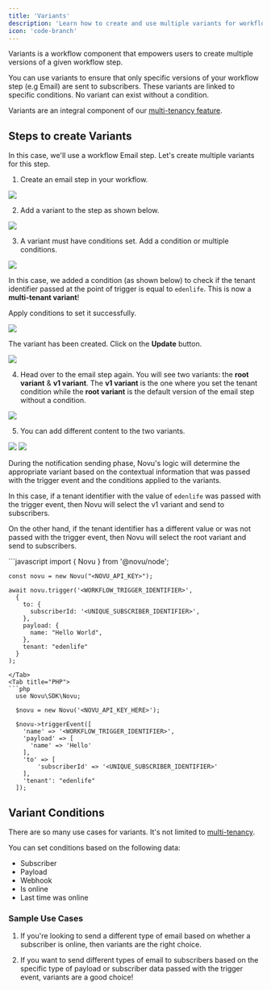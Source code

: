 ```yaml
---
title: 'Variants'
description: 'Learn how to create and use multiple variants for workflow steps in Novu.'
icon: 'code-branch'
---
```


Variants is a workflow component that empowers users to create multiple versions of a given workflow step.

You can use variants to ensure that only specific versions of your workflow step (e.g Email) are sent to subscribers. These variants are linked to specific conditions. No variant can exist without a condition. 

Variants are an integral component of our [multi-tenancy feature](/tenants/introduction#tenant-specific-notification-content). 

## Steps to create Variants

In this case, we'll use a workflow Email step. Let's create multiple variants for this step.

1. Create an email step in your workflow.

<Frame caption="Email step in workflow"><img src="https://github.com/novuhq/docs/assets/2946769/b7d21890-10db-4452-ad95-2414976786be" /> </Frame>

2. Add a variant to the step as shown below.

<Frame caption="Add variant to workflow step"><img src="https://github.com/novuhq/docs/assets/2946769/79935b8c-e4f2-4953-86f1-22efd47753f5" /> </Frame>

3. A variant must have conditions set. Add a condition or multiple conditions.

<Frame caption="Add conditions"><img src="https://github.com/novuhq/docs/assets/2946769/43bd7041-7508-4343-977d-7c60f1b788ea" /> </Frame>

In this case, we added a condition (as shown below) to check if the tenant identifier passed at the point of trigger is equal to `edenlife`. This is now a **multi-tenant variant**!

Apply conditions to set it successfully.

<Frame caption="Add conditions for the variant"><img src="https://github.com/novuhq/docs/assets/2946769/cf48801a-4a13-4bfa-97ae-4bcb7f761e9a" /> </Frame>

The variant has been created. Click on the **Update** button.

<Frame caption="Update the variant"><img src="https://github.com/novuhq/docs/assets/2946769/cea9815f-6aea-4268-a283-29f8549055f2" /> </Frame>

4. Head over to the email step again. You will see two variants: the **root variant** & **v1 variant**. The **v1 variant** is the one where you set the tenant condition while the **root variant** is the default version of the email step without a condition.

<Frame caption="Root & v1 variants"><img src="https://github.com/novuhq/docs/assets/2946769/abb5a661-2c54-4985-9f4e-4b9cd975bce7" /> </Frame>

5. You can add different content to the two variants.

<Frame caption="Root variant"><img src="https://github.com/novuhq/docs/assets/2946769/3559397d-f62b-4efb-b1a8-105d5b0f7117" /> </Frame>

<Frame caption="v1 variant"><img src="https://github.com/novuhq/docs/assets/2946769/e56a88cb-fab8-42d3-85c5-a03f488f47b6" /> </Frame>


During the notification sending phase, Novu's logic will determine the appropriate variant based on the contextual information that was passed with the trigger event and the conditions applied to the variants. 

In this case, if a tenant identifier with the value of `edenlife` was passed with the trigger event, then Novu will select the v1 variant and send to subscribers.

On the other hand, if the tenant identifier has a different value or was not passed with the trigger event, then Novu will select the root variant and send to subscribers.


<Tabs>
  <Tab title="Node.js">
  ```javascript
    import { Novu } from '@novu/node';

    const novu = new Novu("<NOVU_API_KEY>");

    await novu.trigger('<WORKFLOW_TRIGGER_IDENTIFIER>',
      {
        to: {
          subscriberId: '<UNIQUE_SUBSCRIBER_IDENTIFIER>',
        },
        payload: {
          name: "Hello World",
        },
        tenant: "edenlife"
      }
    );
  ```
  </Tab>
  <Tab title="PHP">
  ```php
    use Novu\SDK\Novu;

    $novu = new Novu('<NOVU_API_KEY_HERE>');

    $novu->triggerEvent([
      'name' => '<WORKFLOW_TRIGGER_IDENTIFIER>',
      'payload' => [
        'name' => 'Hello'
      ],
      'to' => [
          'subscriberId' => '<UNIQUE_SUBSCRIBER_IDENTIFIER>'
      ],
      'tenant': "edenlife"
    ]);
  ```
  </Tab>
</Tabs>

  
## Variant Conditions

There are so many use cases for variants. It's not limited to [multi-tenancy](/tenants/introduction#tenant-specific-notification-content). 

You can set conditions based on the following data:

- Subscriber
- Payload 
- Webhook
- Is online
- Last time was online

### Sample Use Cases 
1. If you're looking to send a different type of email based on whether a subscriber is online, then variants are the right choice.

2. If you want to send different types of email to subscribers based on the specific type of payload or subscriber data passed with the trigger event, variants are a good choice!
